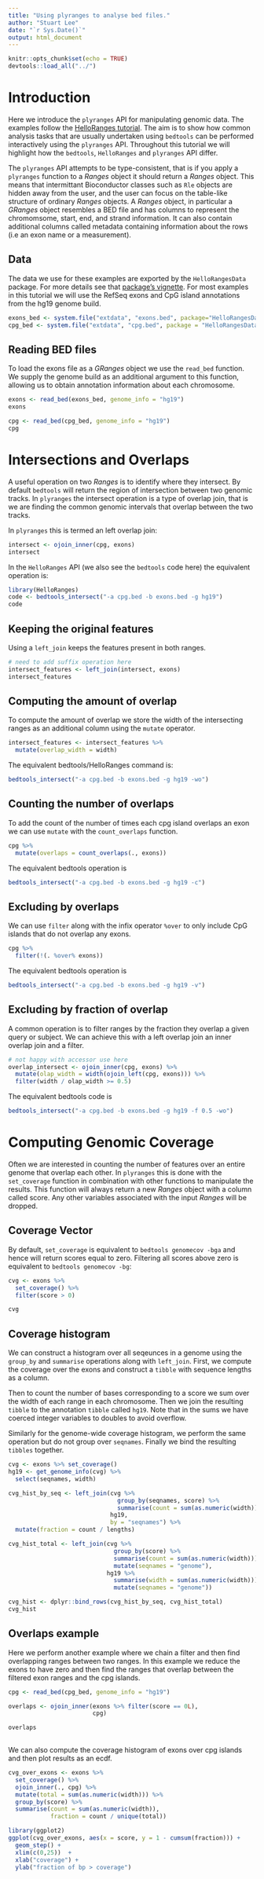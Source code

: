 ```yaml
---
title: "Using plyranges to analyse bed files."
author: "Stuart Lee"
date: "`r Sys.Date()`"
output: html_document
---
```


```r
knitr::opts_chunk$set(echo = TRUE)
devtools::load_all("../")
```

# Introduction

Here we introduce the `plyranges` API for manipulating genomic data. 
The examples follow the [HelloRanges tutorial](http://bioconductor.org/packages/release/bioc/vignettes/HelloRanges/inst/doc/tutorial.pdf). The aim is to show how common analysis 
tasks that are usually undertaken using `bedtools` can be performed interactively
using the `plyranges` API. Throughout this tutorial we will highlight how
the `bedtools`, `HelloRanges` and `plyranges` API differ. 

The `plyranges` API attempts to be type-consistent, that is if you apply
a `plyranges` function to a _Ranges_ object it should return a _Ranges_ object.
This means that intermittant Bioconductor classes such as `Rle` objects are
hidden away from the user, and the user can focus on the table-like structure
of ordinary _Ranges_ objects. A _Ranges_ object, in particular a _GRanges_ object
resembles a BED file and has columns to represent the chromomsome, start, end,
and strand information. It can also contain additional columns called metadata
containing information about the rows (i.e an exon name or a measurement).

## Data
The data we use for these examples are exported by the `HelloRangesData` 
package. For more details see that [package's vignette](http://bioconductor.org/packages/release/data/experiment/vignettes/HelloRangesData/inst/doc/intro.pdf). For most examples in this tutorial we will use 
the RefSeq exons and CpG island annotations from the hg19 genome build.
```r
exons_bed <- system.file("extdata", "exons.bed", package="HelloRangesData")
cpg_bed <- system.file("extdata", "cpg.bed", package = "HelloRangesData")

```

## Reading BED files

To load the exons file as a _GRanges_ object we use the `read_bed` function.
We supply the genome build as an additional argument to this function, allowing
us to obtain annotation information about each chromosome.
```r
exons <- read_bed(exons_bed, genome_info = "hg19")
exons

cpg <- read_bed(cpg_bed, genome_info = "hg19")
cpg
```

# Intersections and Overlaps

A useful operation on two _Ranges_ is to identify where they intersect. By 
default `bedtools` will return the region of intersection between two genomic
tracks. In `plyranges` the intersect operation is a type of overlap join, that is
we are finding the common genomic intervals that overlap between the two tracks.

In `plyranges` this is termed an left overlap join:
```r
intersect <- ojoin_inner(cpg, exons)
intersect
```

In the `HelloRanges` API (we also see the `bedtools` code here) the equivalent 
operation is:
```r
library(HelloRanges)
code <- bedtools_intersect("-a cpg.bed -b exons.bed -g hg19")
code
```

## Keeping the original features
Using a `left_join` keeps the features present in both ranges.
```r
# need to add suffix operation here
intersect_features <- left_join(intersect, exons)
intersect_features 
```

## Computing the amount of overlap
To compute the amount of overlap we store the width of the intersecting ranges
as an additional column using the `mutate` operator.
```r
intersect_features <- intersect_features %>% 
  mutate(overlap_width = width)
```

The equivalent bedtools/HelloRanges command is:
```r
bedtools_intersect("-a cpg.bed -b exons.bed -g hg19 -wo")
```

## Counting the number of overlaps
To add the count of the number of times each cpg island overlaps an exon we can
use `mutate` with the `count_overlaps` function.

```r
cpg %>% 
  mutate(overlaps = count_overlaps(., exons))
```

The equivalent bedtools operation is

```r
bedtools_intersect("-a cpg.bed -b exons.bed -g hg19 -c")
```

## Excluding by overlaps

We can use `filter` along with the infix operator `%over` to only
include CpG islands that do not overlap any exons.
```r
cpg %>% 
  filter(!(. %over% exons))

```

The equivalent bedtools operation is
```r
bedtools_intersect("-a cpg.bed -b exons.bed -g hg19 -v")
```

## Excluding by fraction of overlap

A common operation is to filter ranges by the fraction they overlap a
given query or subject. We can achieve this with a left overlap join
an inner overlap join and a filter.

```r
# not happy with accessor use here
overlap_intersect <- ojoin_inner(cpg, exons) %>% 
  mutate(olap_width = width(ojoin_left(cpg, exons))) %>% 
  filter(width / olap_width >= 0.5)

```

The equivalent bedtools code is
```r
bedtools_intersect("-a cpg.bed -b exons.bed -g hg19 -f 0.5 -wo")
```

# Computing Genomic Coverage

Often we are interested in counting the number of features over
an entire genome that overlap each other. In `plyranges` this is
done with the `set_coverage` function in combination with other functions
to manipulate the results. This function will always return a new _Ranges_ 
object with a column called score. Any other variables associated with the
input _Ranges_ will be dropped.

## Coverage Vector

By default, `set_coverage` is equivalent to `bedtools genomecov -bga` and
hence will return scores equal to zero. Filtering all scores above zero
is equivalent to `bedtools genomecov -bg`:
```r

cvg <- exons %>% 
  set_coverage() %>% 
  filter(score > 0)

cvg
```

## Coverage histogram

We can construct a histogram over all seqeunces in a genome 
using the `group_by` and `summarise` operations along with
`left_join`. First, we compute the 
coverage over the exons and construct a `tibble` with sequence lengths 
as a column.  

Then to count the number of bases corresponding to a score we sum over
the width of each range in each chromosome. Then we join the resulting `tibble`
to the annotation `tibble` called `hg19`. Note that in the sums we have coerced integer variables to doubles to avoid 
overflow.

Similarly for the genome-wide 
coverage histogram, we perform the same operation but do not group over
`seqnames`. Finally we bind the resulting `tibbles` together.

```r
cvg <- exons %>% set_coverage()
hg19 <- get_genome_info(cvg) %>% 
  select(seqnames, width)

cvg_hist_by_seq <- left_join(cvg %>%   
                               group_by(seqnames, score) %>%
                               summarise(count = sum(as.numeric(width))),
                             hg19,
                             by = "seqnames") %>% 
  mutate(fraction = count / lengths)

cvg_hist_total <- left_join(cvg %>%
                              group_by(score) %>% 
                              summarise(count = sum(as.numeric(width))) %>% 
                              mutate(seqnames = "genome"),
                            hg19 %>% 
                              summarise(width = sum(as.numeric(width))) %>% 
                              mutate(seqnames = "genome"))

cvg_hist <- dplyr::bind_rows(cvg_hist_by_seq, cvg_hist_total)
cvg_hist
```

## Overlaps example

Here we perform another example where we chain a filter and then
find overlapping ranges between two ranges. In
this example we reduce the exons to have zero and then find the ranges that
overlap between the filtered exon ranges and the cpg islands. 

```r
cpg <- read_bed(cpg_bed, genome_info = "hg19")

overlaps <- ojoin_inner(exons %>% filter(score == 0L), 
                        cpg) 

overlaps
  
```

We can also compute the coverage histogram of exons over cpg islands
and then plot results as an ecdf. 
```r
cvg_over_exons <- exons %>% 
  set_coverage() %>%
  ojoin_inner(., cpg) %>%
  mutate(total = sum(as.numeric(width))) %>% 
  group_by(score) %>%
  summarise(count = sum(as.numeric(width)),
            fraction = count / unique(total)) 

library(ggplot2)
ggplot(cvg_over_exons, aes(x = score, y = 1 - cumsum(fraction))) +
  geom_step() +
  xlim(c(0,25))  +
  xlab("coverage") +
  ylab("fraction of bp > coverage")
```
